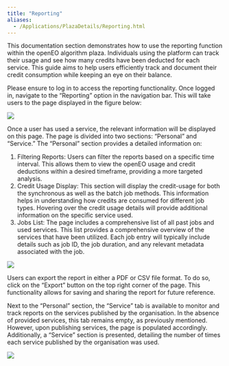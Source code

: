 ```yaml
---
title: "Reporting"
aliases: 
  - /Applications/PlazaDetails/Reporting.html
---
```



This documentation section demonstrates how to use the reporting function within the openEO algorithm plaza. Individuals using the platform can track their usage and see how many credits have been deducted for each service. This guide aims to help users efficiently track and document their credit consumption while keeping an eye on their balance.

Please ensure to log in to access the reporting functionality. Once logged in, navigate to the "Reporting" option in the navigation bar. This will take users to the page displayed in the figure below:


![](../_images/Reporting.png)

Once a user has used a service, the relevant information will be displayed on this page. The page is divided into two sections: "Personal" and "Service." The "Personal" section provides a detailed information on:

1. Filtering Reports: Users can filter the reports based on a specific time interval. This allows them to view the openEO usage and credit deductions within a desired timeframe, providing a more targeted analysis.
2. Credit Usage Display: This section will display the credit-usage for both the synchronous as well as the batch job methods. This information helps in understanding how credits are consumed for different job types. Hovering over the credit usage details will provide additional information on the specific service used.
3. Jobs List: The page includes a comprehensive list of all past jobs and used services. This list provides a comprehensive overview of the services that have been utilized. Each job entry will typically include details such as job ID, the job duration, and any relevant metadata associated with the job.


![](../_images/used_report.png)

::: {.callout-notes}

Users can export the report in either a PDF or CSV file format. To do so, click on the "Export" button on the top right corner of the page. This functionality allows for saving and sharing the report for future reference.

:::

Next to the "Personal" section, the "Service" tab is available to monitor and track reports on the services published by the organisation. In the absence of provided services, this tab remains empty, as previously mentioned. However, upon publishing services, the page is populated accordingly. Additionally, a "Service" section is presented, detailing the number of times each service published by the organisation was used.

![](../_images/Service_report.png)
